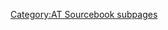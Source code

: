 {{:AT Sourcebook/Layout
  |link       =http://www.cd3wd.com/cd3wd_40/JF/419/08-319.pdf 
  |name       =Agroforestry Species: A Crop Sheets Manual
  |bib        =Nair, P.K.R., 1980, "Agroforestry Species: A Crop Sheets Manual," International Council for Research in Agroforestry (ICRAF), Nairobi, Kenya, pp. 336
  |copyright  =© 1980
  |paraphrased=
  |text       =
  |cat1       =Agriculture
  |cat2       =Appropriate technology
  |cat3       =Food and agriculture
}}<noinclude>

{{DEFAULTSORT:{{SUBPAGENAME}}}} 
[[Category:AT Sourcebook subpages]]
</noinclude>